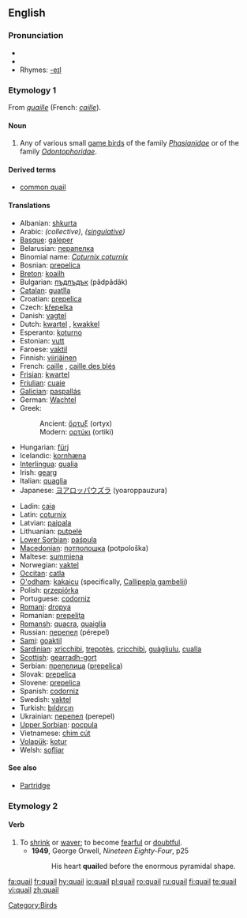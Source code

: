 {{wikipedia}}
==English==

===Pronunciation===
*{{IPA|/ˈkweɪl/}}
*{{audio|en-us-quail.ogg|Audio (US)}}
*Rhymes: [[Rhymes:English:-eɪl|-eɪl]]

===Etymology 1===
From {{OF.}} ''[[quaille]]'' (French: ''[[caille]]'').

====Noun====
{{en-noun}}

# Any of various small [[game bird]]s of the family ''[[Phasianidae]]'' or of the family ''[[Odontophoridae]]''.

====Derived terms====
*[[common quail]]

====Translations====
{{rfc-level|Translations at L3+ (AutoFormat would have corrected level of Translations)}}
{{top}}
*Albanian: [[shkurta]]
*Arabic: {{Arab|[[سمانى]]}} {{IPAchar|(sumānā)}} {{f}} ''(collective)'', {{Arab|[[سماناة]]}} {{IPAchar|(sumānāh)}} {{f}} ''([[singulative]])''
*[[Basque]]: [[galeper]]
*Belarusian: [[перапелка]] {{f}}
*Binomial name: ''[[Coturnix coturnix]]''
*Bosnian: [[prepelica]] {{f}}
*[[Breton]]: [[koailh]]
*Bulgarian: [[пъдпъдък]] (pâdpâdâk) {{m}}
*[[Catalan]]: [[guatlla]] {{f}}
*Croatian: [[prepelica]] {{f}}
*Czech: [[křepelka]] {{f}}
*Danish: [[vagtel]]
*Dutch: [[kwartel]] {{m}}, [[kwakkel]] {{m}}
*Esperanto: [[koturno]]
*Estonian: [[vutt]]
*Faroese: [[vaktil]]
*Finnish: [[viiriäinen]]
*French: [[caille]] {{f}}, [[caille des blés]] {{f}}
*[[Frisian]]: [[kwartel]]
*[[Friulian]]: [[cuaie]]
*[[Galician]]: [[paspallás]]
*German: [[Wachtel]] {{f}}
*Greek:
*: Ancient: [[ὄρτυξ]] (ortyx) {{m}}
*: Modern: [[ορτύκι]] (ortiki)
*Hungarian: [[fürj]]
*Icelandic: [[kornhæna]]
*[[Interlingua]]: [[qualia]]
*Irish: [[gearg]]
*Italian: [[quaglia]] {{f}}
*Japanese: [[ヨアロッパウズラ]] (yoaroppauzura)
{{mid}}
*Ladin: [[caia]] {{f}}
*Latin: [[coturnix]] {{f}}
*Latvian: [[paipala]]
*Lithuanian: [[putpelė]]
*[[Lower Sorbian]]: [[paśpula]]
*[[Macedonian]]: [[потполошка]] (potpološka)
*Maltese: [[summiena]] {{f}}
*Norwegian: [[vaktel]] {{m}}
*[[Occitan]]: [[catla]] {{f}}
*[[O'odham]]: [[kakaicu]] (specifically, [[Callipepla gambelii]])
*Polish: [[przepiórka]] {{f}}
*Portuguese: [[codorniz]] {{f}}
*[[Romani]]: [[dropya]] {{f}}
*Romanian: [[prepeliţa]]
*[[Romansh]]: [[quacra]], [[quaiglia]]
*Russian: [[перепел]] (pérepel) {{m}}
*[[Sami]]: [[goaktil]]
*[[Sardinian]]: [[xrìcchibi]], [[trepotès]], [[cricchibì]], [[guàgliulu]], [[cualla]]
*[[Scottish]]: [[gearradh-gort]]
*Serbian: [[препелица]] ([[prepelica]]) {{f}}
*Slovak: [[prepelica]] {{f}}
*Slovene: [[prepelica]] {{f}}
*Spanish: [[codorniz]] {{f}}
*Swedish: [[vaktel]]
*Turkish: [[bıldırcın]]
*Ukrainian: [[перепел]] (perepel) {{m}}
*[[Upper Sorbian]]: [[pocpula]]
*Vietnamese: [[chim cút]]
*[[Volapük]]: [[kotur]]
*Welsh: [[sofliar]]
{{bottom}}

====See also====
*[[Partridge]]

===Etymology 2===
{{MD.}}

====Verb====
{{en-verb}}

# To [[shrink]] or [[waver]]; to become [[fearful]] or [[doubtful]].
#*'''1949''', George Orwell, ''Nineteen Eighty-Four'', p25
#*:His heart '''quail'''ed before the enormous pyramidal shape.

[[Category:Birds]]

[[fa:quail]]
[[fr:quail]]
[[hy:quail]]
[[io:quail]]
[[pl:quail]]
[[ro:quail]]
[[ru:quail]]
[[fi:quail]]
[[te:quail]]
[[vi:quail]]
[[zh:quail]]